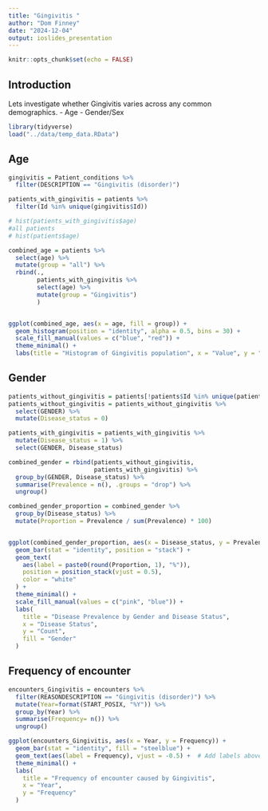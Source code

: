 ```yaml
---
title: "Gingivitis "
author: "Dom Finney"
date: "2024-12-04"
output: ioslides_presentation
---
```


```r
knitr::opts_chunk$set(echo = FALSE)

```

## Introduction

Lets investigate whether Gingivitis varies across any common demographics. - Age - Gender/Sex

```r
library(tidyverse)
load("../data/temp_data.RData")
```

## Age

```r

gingivitis = Patient_conditions %>%
  filter(DESCRIPTION == "Gingivitis (disorder)")

patients_with_gingivitis = patients %>%
  filter(Id %in% unique(gingivitis$Id))

# hist(patients_with_gingivitis$age)
#all patients
# hist(patients$age)

combined_age = patients %>%
  select(age) %>%
  mutate(group = "all") %>%
  rbind(., 
        patients_with_gingivitis %>%
        select(age) %>%
        mutate(group = "Gingivitis")
        )


ggplot(combined_age, aes(x = age, fill = group)) +
  geom_histogram(position = "identity", alpha = 0.5, bins = 30) +
  scale_fill_manual(values = c("blue", "red")) +
  theme_minimal() +
  labs(title = "Histogram of Gingivitis population", x = "Value", y = "Frequency", fill = "Group")
```

## Gender

```r
patients_without_gingivitis = patients[!patients$Id %in% unique(patients_with_gingivitis$Id), ]
patients_without_gingivitis = patients_without_gingivitis %>%
  select(GENDER) %>%
  mutate(Disease_status = 0)

patients_with_gingivitis = patients_with_gingivitis %>%
  mutate(Disease_status = 1) %>%
  select(GENDER, Disease_status)

combined_gender = rbind(patients_without_gingivitis,
                        patients_with_gingivitis) %>%
  group_by(GENDER, Disease_status) %>%
  summarise(Prevalence = n(), .groups = "drop") %>%
  ungroup()

combined_gender_proportion = combined_gender %>%
  group_by(Disease_status) %>%
  mutate(Proportion = Prevalence / sum(Prevalence) * 100)


ggplot(combined_gender_proportion, aes(x = Disease_status, y = Prevalence, fill = GENDER)) +
  geom_bar(stat = "identity", position = "stack") +
  geom_text(
    aes(label = paste0(round(Proportion, 1), "%")), 
    position = position_stack(vjust = 0.5),        
    color = "white"                                
  ) +
  theme_minimal() +
  scale_fill_manual(values = c("pink", "blue")) +
  labs(
    title = "Disease Prevalence by Gender and Disease Status",
    x = "Disease Status",
    y = "Count",
    fill = "Gender"
  )
```

## Frequency of encounter

```r

encounters_Gingivitis = encounters %>%
  filter(REASONDESCRIPTION == "Gingivitis (disorder)") %>%
  mutate(Year=format(START_POSIX, "%Y")) %>%
  group_by(Year) %>%
  summarise(Frequency= n()) %>%
  ungroup()

ggplot(encounters_Gingivitis, aes(x = Year, y = Frequency)) +
  geom_bar(stat = "identity", fill = "steelblue") +
  geom_text(aes(label = Frequency), vjust = -0.5) +  # Add labels above bars
  theme_minimal() +
  labs(
    title = "Frequency of encounter caused by Gingivitis",
    x = "Year",
    y = "Frequency"
  )




```
